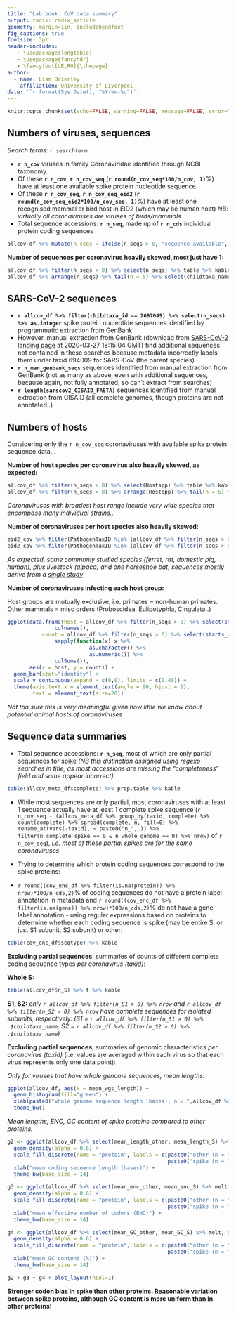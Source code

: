 ```yaml
---
title: "Lab book: CoV data summary"
output: radix::radix_article
geometry: margin=1in, includeheadfoot
fig_captions: true
fontsize: 3pt
header-includes:
   - \usepackage{longtable}
   - \usepackage{fancyhdr}
   - \fancyfoot[LE,RO]{\thepage}
author:
  - name: Liam Brierley
    affiliation: University of Liverpool
date: '`r format(Sys.Date(), "%Y-%m-%d")`'
---
```

\pagenumbering{arabic}

```r
knitr::opts_chunk$set(echo=FALSE, warning=FALSE, message=FALSE, error=TRUE)
```

## Numbers of viruses, sequences

*Search terms: `r searchterm`*

- **`r n_cov`** viruses in family Coronaviridae identified through NCBI taxonomy.
- Of these **`r n_cov`**, **`r n_cov_seq`** (**`r round(n_cov_seq*100/n_cov, 1)`**%) have at least one available spike protein nucleotide sequence.
- Of these **`r n_cov_seq`**, **`r n_cov_seq_eid2`** (**`r round(n_cov_seq_eid2*100/n_cov_seq, 1)`**%) have at least one recognised mammal or bird host in EID2 (which may be human host) *NB: virtually all coronaviruses are viruses of birds/mammals*
- Total sequence accessions: **`r n_seq`**, made up of **`r n_cds`** individual protein coding sequences

```r
allcov_df %>% mutate(n_seqs = ifelse(n_seqs > 0, "sequence available", "no sequence"), Hostspp = ifelse(Hostspp > 0, "host recognised", "no hosts")) %>% with(table(n_seqs, Hostspp)) %>% kable
```

**Number of sequences per coronavirus heavily skewed, most just have 1:**
```r
allcov_df %>% filter(n_seqs > 0) %>% select(n_seqs) %>% table %>% kable
allcov_df %>% arrange(n_seqs) %>% tail(n = 5) %>% select(childtaxa_name, n_seqs) %>% kable
```

## SARS-CoV-2 sequences

- **`r allcov_df %>% filter(childtaxa_id == 2697049) %>% select(n_seqs) %>% as.integer`** spike protein nucleotide sequences identified by programmatic extraction from GenBank
- However, manual extraction from GenBank (download from [SARS-CoV-2 landing page](https://www.ncbi.nlm.nih.gov/genbank/sars-cov-2-seqs/) at 2020-03-27 18:15:04 GMT) find additional sequences not contained in these searches because metadata incorrectly labels them under taxid 694009 for SARS-CoV (the parent species).
- **`r n_man_genbank_seqs`** sequences identified from manual extraction from GenBank (not as many as above, even with additional sequences, because again, not fully annotated, so can't extract from searches)
- **`r length(sarscov2_GISAID_FASTA)`** sequences identified from manual extraction from GISAID (all complete genomes, though proteins are not annotated..)

## Numbers of hosts

Considering only the `r n_cov_seq` coronaviruses with available spike protein sequence data...

**Number of host species per coronavirus also heavily skewed, as expected:**
```r
allcov_df %>% filter(n_seqs > 0) %>% select(Hostspp) %>% table %>% kable
allcov_df %>% filter(n_seqs > 0) %>% arrange(Hostspp) %>% tail(n = 5) %>% select(childtaxa_name, Hostspp) %>% kable
```
*Coronaviruses with broadest host range include very wide species that encompass many individual strains..*

**Number of coronaviruses per host species also heavily skewed:**
```r
eid2_cov %>% filter(PathogenTaxID %in% (allcov_df %>% filter(n_seqs > 0) %>% .$childtaxa_id %>% as.integer)) %>% select(Host) %>% table %>% table %>% kable
eid2_cov %>% filter(PathogenTaxID %in% (allcov_df %>% filter(n_seqs > 0) %>% .$childtaxa_id %>% as.integer)) %>% select(Host) %>% table %>% as.data.frame %>% arrange(Freq) %>% tail(n = 6) %>% kable
```
*As expected, some commonly studied species (ferret, rat, domestic pig, human), plus livestock (alpaca) and one horseshoe bat, sequences mostly derive from a [single study](https://www.nature.com/articles/nature12711)*

**Number of coronaviruses infecting each host group:**

Host groups are mutually exclusive, i.e. primates = non-human primates. Other mammals = misc orders (Proboscidea, Eulipotyphla, Cingulata..)

```r
ggplot(data.frame(host = allcov_df %>% filter(n_seqs > 0) %>% select(starts_with("h_")) %>%
               colnames(),
           count = allcov_df %>% filter(n_seqs > 0) %>% select(starts_with("h_")) %>% 
               sapply(function(x) x %>% 
                          as.character() %>% 
                          as.numeric()) %>%
               colSums()),
       aes(x = host, y = count)) +
  geom_bar(stat="identity") +
  scale_y_continuous(expand = c(0,0), limits = c(0,40)) +
  theme(axis.text.x = element_text(angle = 90, hjust = 1),
        text = element_text(size=20))
```

*Not too sure this is very meaningful given how little we know about potential animal hosts of coronaviruses*

## Sequence data summaries

- Total sequence accessions: **`r n_seq`**, most of which are only partial sequences for spike *(NB this distinction assigned using regexp searches in title, as most accessions are missing the "completeness" field and some appear incorrect)*

```r
table(allcov_meta_df$complete) %>% prop.table %>% kable
```

- While most sequences are only partial, most coronaviruses with at least 1 sequence actually have at least 1 complete spike sequence (`r n_cov_seq - (allcov_meta_df %>% group_by(taxid, complete) %>% count(complete) %>% spread(complete, n, fill=0) %>% rename_at(vars(-taxid), ~ paste0("n_",.)) %>% filter(n_complete_spike == 0 & n_whole_genome == 0) %>% nrow)` of `r n_cov_seq`), *i.e. most of these partial spikes are for the same coronaviruses*

- Trying to determine which protein coding sequences correspond to the spike proteins:
- `r round((cov_enc_df %>% filter(is.na(protein)) %>% nrow)*100/n_cds,2)`% of coding sequences do not have a protein label annotation in metadata and `r round((cov_enc_df %>% filter(is.na(gene)) %>% nrow)*100/n_cds,2)`% do not have a gene label annotation - using regular expressions based on proteins to determine whether each coding sequence is spike (may be entire S, or just S1 subunit, S2 subunit) or other:

```r
table(cov_enc_df$seqtype) %>% kable
```

**Excluding partial sequences**, summaries of counts of different complete coding sequence types *per coronavirus (taxid)*:

**Whole S:**

```r
table(allcov_df$n_S) %>% t %>% kable
```

**S1, S2:**  *only `r allcov_df %>% filter(n_S1 > 0) %>% nrow` and `r allcov_df %>% filter(n_S2 > 0) %>% nrow` have complete sequences for isolated subunits, respectively. (S1 = `r allcov_df %>% filter(n_S1 > 0) %>% .$childtaxa_name`, S2 = `r allcov_df %>% filter(n_S2 > 0) %>% .$childtaxa_name`)*

**Excluding partial sequences**, summaries of genomic characteristics *per coronavirus (taxid)* (i.e. values are averaged within each virus so that each virus represents only one data point):

*Only for viruses that have whole genome sequences, mean lengths:*

```r
ggplot(allcov_df, aes(x = mean_wgs_length)) +  
  geom_histogram(fill="green") +
  xlab(paste0("whole genome sequence length (bases), n = ",allcov_df %>% filter(!is.na(mean_wgs_length)) %>% nrow)) +
  theme_bw()
```

*Mean lengths, ENC, GC content of spike proteins compared to other proteins:*

```r
g2 <- ggplot(allcov_df %>% select(mean_length_other, mean_length_S) %>% melt, aes(x = value, fill = variable)) +  
  geom_density(alpha = 0.6) +
  scale_fill_discrete(name = "protein", labels = c(paste0("other (n = ",allcov_df %>% filter(!is.na(mean_length_other)) %>% nrow,")"),
                                                   paste0("spike (n = ",allcov_df %>% filter(!is.na(mean_length_S)) %>% nrow,")"))) +
  xlab("mean coding sequence length (bases)") +
  theme_bw(base_size = 14)

g3 <- ggplot(allcov_df %>% select(mean_enc_other, mean_enc_S) %>% melt, aes(x = value, fill = variable)) +  
  geom_density(alpha = 0.6) +
  scale_fill_discrete(name = "protein", labels = c(paste0("other (n = ",allcov_df %>% filter(!is.na(mean_enc_other)) %>% nrow,")"),
                                                   paste0("spike (n = ",allcov_df %>% filter(!is.na(mean_enc_S)) %>% nrow,")"))) +
  xlab("mean effective number of codons (ENC)") +
  theme_bw(base_size = 14)

g4 <- ggplot(allcov_df %>% select(mean_GC_other, mean_GC_S) %>% melt, aes(x = value*100, fill = variable)) +  
  geom_density(alpha = 0.6) +
  scale_fill_discrete(name = "protein", labels = c(paste0("other (n = ",allcov_df %>% filter(!is.na(mean_GC_other)) %>% nrow,")"),
                                                   paste0("spike (n = ",allcov_df %>% filter(!is.na(mean_GC_S)) %>% nrow,")"))) +
  xlab("mean GC content (%)") +
  theme_bw(base_size = 14)

g2 + g3 + g4 + plot_layout(ncol=1)
```

**Stronger codon bias in spike than other proteins. Reasonable variation between spike proteins, although GC content is more uniform than in other proteins!**

